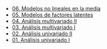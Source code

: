 - [06. Modelos no lineales en la media](../2023-06-13-06-modelos-no-lineales-en-la-media)
- [05. Modelos de factores latentes](../2023-06-13-05-modelos-de-factores-latentes)
- [04. Análisis multivariado II](../2023-06-13-04-analisis-multivariado-ii)
- [03. Análisis multivariado I](../2023-06-13-03-analisis-multivariado-i)
- [02. Análisis univariado II](../2023-06-13-02-analisis-univariado-ii)
- [01. Análisis univariado I](../2023-06-13-01-analisis-univariado-i)
